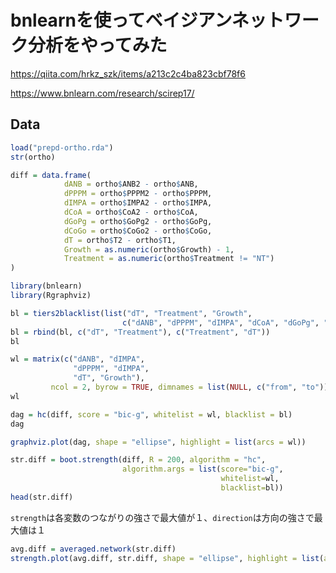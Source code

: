 # **bnlearnを使ってベイジアンネットワーク分析をやってみた**

<https://qiita.com/hrkz_szk/items/a213c2c4ba823cbf78f6>

<https://www.bnlearn.com/research/scirep17/>

## Data

```r
load("prepd-ortho.rda")
str(ortho)
```

```r
diff = data.frame(
            dANB = ortho$ANB2 - ortho$ANB,
            dPPPM = ortho$PPPM2 - ortho$PPPM,
            dIMPA = ortho$IMPA2 - ortho$IMPA,
            dCoA = ortho$CoA2 - ortho$CoA,
            dGoPg = ortho$GoPg2 - ortho$GoPg,
            dCoGo = ortho$CoGo2 - ortho$CoGo,
            dT = ortho$T2 - ortho$T1,
            Growth = as.numeric(ortho$Growth) - 1,
            Treatment = as.numeric(ortho$Treatment != "NT")
)
```

```r
library(bnlearn)
library(Rgraphviz)

```

```r
bl = tiers2blacklist(list("dT", "Treatment", "Growth",
                         c("dANB", "dPPPM", "dIMPA", "dCoA", "dGoPg", "dCoGo")))
bl = rbind(bl, c("dT", "Treatment"), c("Treatment", "dT"))
bl

```

```r
wl = matrix(c("dANB", "dIMPA",
              "dPPPM", "dIMPA",
              "dT", "Growth"),
         ncol = 2, byrow = TRUE, dimnames = list(NULL, c("from", "to")))
wl
```

```r
dag = hc(diff, score = "bic-g", whitelist = wl, blacklist = bl)
dag
```

```r
graphviz.plot(dag, shape = "ellipse", highlight = list(arcs = wl))
```

```r
str.diff = boot.strength(diff, R = 200, algorithm = "hc", 
                         algorithm.args = list(score="bic-g", 
                                               whitelist=wl, 
                                               blacklist=bl))
head(str.diff)
```

`strength`は各変数のつながりの強さで最大値が１、`direction`は方向の強さで最大値は１

```r
avg.diff = averaged.network(str.diff)
strength.plot(avg.diff, str.diff, shape = "ellipse", highlight = list(arcs = wl))

```
